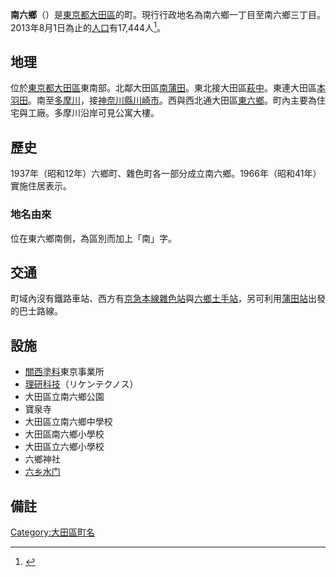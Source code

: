 {{Pathnav|日本|東京都|大田區|frame=1}}
{{Infobox Settlement
|official_name = 南六鄉
|native_name =
|settlement_type = [[町|町]]
|image_skyline =
|imagesize =
|image_caption =
|image_flag =
|image_seal =
| image_map =
| map_caption =
|subdivision_type = [[國家|國家]]
|subdivision_name = [[File:Flag_of_Japan.svg|border]] [[日本|日本]]
|subdivision_type1 = [[都道府縣|都道府縣]]
|subdivision_name1 = [[File:Flag_of_Tokyo_Prefecture.svg|25px]] [[東京都|東京都]]
|subdivision_type2 = [[東京都區部|特別區]]
|subdivision_name2 = [[File:Flag_of_Ota,_Tokyo.svg|25px]] [[大田區|大田區]]
|subdivision_type3 = [[地域|地域]]
|subdivision_name3 = [[蒲田區|蒲田地域]]
|established_title =
|established_date =
|government_type =
|leader_title =
|leader_name =
|area_magnitude =
|area_total_sq_mi =
|area_total_km2 =
|area_land_sq_mi =
|area_land_km2 =
|area_urban_sq_mi =
|area_urban_km2 =
|area_metro_km2 =
|area_metro_sq_mi =
|population_as_of= 2013年（平成25年）8月1日
|population_footnotes =
|population_total = 17444
|population_urban =
|population_metro =
|population_density_sq_mi =
|population_density_km2 =
| timezone = [[日本標準時間|JST]]
| utc_offset = +9
|timezone_DST =
|utc_offset_DST =
|latd=|latm=|lats=|latNS=
|longd=|longm=|longs=|longEW=
|elevation_footnotes=
|elevation_m =
|elevation_ft =
|postal_code_type = [[郵遞區號|郵遞區號]]
|postal_code = 144-0045
|area_code =
|website =
|footnotes =
}}
'''南六鄉'''（{{jpn|j=南六郷|hg=みなみろくごう|rm=Minami-rokugō|f=y}}）是[[東京都|東京都]][[大田區|大田區]]的町。現行行政地名為南六鄉一丁目至南六鄉三丁目。2013年8月1日為止的[[人口|人口]]有17,444人<ref>{{Cite web |url=http://www.city.ota.tokyo.jp/kuseijoho/suuji/jinkou/setai_jinkou/oota_suji2508.html |title=大田区ホームページ：平成25年8月1日現在 |accessdate=2013-08-26 |archive-date=2014-02-18 |archive-url=https://web.archive.org/web/20140218230417/http://www.city.ota.tokyo.jp/kuseijoho/suuji/jinkou/setai_jinkou/oota_suji2508.html |dead-url=no }}</ref>。

== 地理 ==
位於[[東京都|東京都]][[大田區|大田區]]東南部。北鄰大田區[[南蒲田|南蒲田]]。東北接大田區[[萩中|萩中]]。東連大田區[[本羽田|本羽田]]。南至[[多摩川|多摩川]]，接[[神奈川縣|神奈川縣]][[川崎市|川崎市]]。西與西北通大田區[[東六鄉|東六鄉]]。町內主要為住宅與工廠。多摩川沿岸可見公寓大樓。

== 歷史 ==
1937年（昭和12年）六鄉町、雜色町各一部分成立南六鄉。1966年（昭和41年）實施住居表示。
=== 地名由來 ===
位在東六鄉南側，為區別而加上「南」字。

== 交通 ==
町域內沒有鐵路車站、西方有[[京急本線|京急本線]][[雜色站|雜色站]]與[[六鄉土手站|六鄉土手站]]，另可利用[[蒲田站|蒲田站]]出發的巴士路線。

== 設施 ==
* [[關西塗料|關西塗料]]東京事業所
* [[理研科技|理研科技]]（リケンテクノス）
* 大田區立南六鄉公園
* 寶泉寺
* 大田區立南六鄉中學校
* 大田區南六鄉小學校
* 大田區立六鄉小學校
* 六鄉神社
*[[六乡水门|六乡水门]]

== 備註 ==
{{Reflist}}

{{Commonscat|Rokugō}}
{{大田區的町名}}
{{DEFAULTSORT:Minami-Rokugo}}
[[Category:大田區町名|Category:大田區町名]]